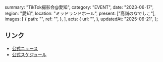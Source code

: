   summary: "TikTok撮影会@愛知",
  category: "EVENT",
  date: "2023-06-17",
  region: "愛知",
  location: "ミッドランドホール",
  present: ["高嶺のなでしこ"],
  images: [
    {
      path: "",
      ref: "",
    },
  ],
  acts: {
    url: "",
  },
  updatedAt: "2025-06-21",
};

## リンク

- [公式ニュース](https://takanenonadeshiko.jp/?p=788)
- [公式スケジュール](https://takanenonadeshiko.jp/?p=922)
